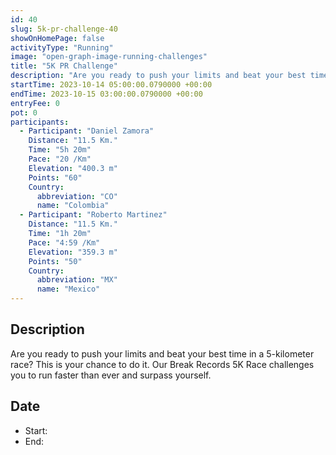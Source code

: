 ```yaml
---
id: 40
slug: 5k-pr-challenge-40
showOnHomePage: false
activityType: "Running"
image: "open-graph-image-running-challenges"
title: "5K PR Challenge"
description: "Are you ready to push your limits and beat your best time in a 5-kilometer race? This is your chance to do it. Our Break Records 5K Race challenges you to run faster than ever and surpass yourself."
startTime: 2023-10-14 05:00:00.0790000 +00:00
endTime: 2023-10-15 03:00:00.0790000 +00:00
entryFee: 0
pot: 0
participants:
  - Participant: "Daniel Zamora"
    Distance: "11.5 Km."
    Time: "5h 20m"
    Pace: "20 /Km"
    Elevation: "400.3 m"
    Points: "60"
    Country:
      abbreviation: "CO"
      name: "Colombia"
  - Participant: "Roberto Martinez"
    Distance: "11.5 Km."
    Time: "1h 20m"
    Pace: "4:59 /Km"
    Elevation: "359.3 m"
    Points: "50"
    Country:
      abbreviation: "MX"
      name: "Mexico"
---
```



## Description

Are you ready to push your limits and beat your best time in a 5-kilometer race? This is your chance to do it. Our Break Records 5K Race challenges you to run faster than ever and surpass yourself.

## Date

- Start: <LocalDate dateUtc={frontmatter.startTime} client:load />
- End: <LocalDate dateUtc={frontmatter.endTime} client:load />
